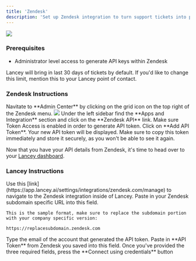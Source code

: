 ```yaml
---
title: 'Zendesk'
description: 'Set up Zendesk integration to turn support tickets into product insights.'
---
```


<img src="https://cdn.brandfetch.io/idNq8SRGPd/theme/dark/logo.svg?k=bfHSJFAPEG"/>

### Prerequisites

- Administrator level access to generate API keys within Zendesk

<Note> Lancey will bring in last 30 days of tickets by default. If you'd like to change this limit, mention this to your Lancey point of contact. </Note>

### Zendesk Instructions
<Steps>
  <Step title="Admin Center">
    Navitate to **Admin Center** by clicking on the grid icon on the top right of the Zendesk menu.

  <img src="/images/zendesk-admin.png" />

    
  </Step>
  <Step title="Apps and Integrations">
    Under the left sidebar find the **Apps and Integration** section and click on the **Zendesk API** link.
  </Step>
  <Step title="Enable Token Access">
    Make sure Token Access is enabled in order to generate API token.
  </Step>
  <Step title="API Token">
    Click on **Add API Token**. Your new API token will be displayed. Make sure to copy this token immediately and store it securely, as you won't be able to see it again. 
  </Step>
</Steps>

Now that you have your API details from Zendesk, it's time to head over to your [Lancey dashboard](https://app.lancey.ai). 

### Lancey Instructions
<Steps>
  <Step title="Finding Zendesk integration">
    Use this [link](https://app.lancey.ai/settings/integrations/zendesk.com/manage) to navigate to the Zendesk integration inside of Lancey.
  </Step>
  <Step title="API Url">
    Paste in your Zendesk subdomain specific URL into this field. 
    
    This is the sample format, make sure to replace the subdomain portion with your company specific version:

    https://replacesubdomain.zendesk.com
  </Step>
  <Step title="Email">
    Type the email of the account that generated the API token. 
  </Step>
  <Step title="API Key">
    Paste in **API Token** from Zendesk you saved into this field. 
  </Step>
  <Step title="Test connection">
    Once you've provided the three required fields, press the **Connect using credentials** button
  </Step>
</Steps>